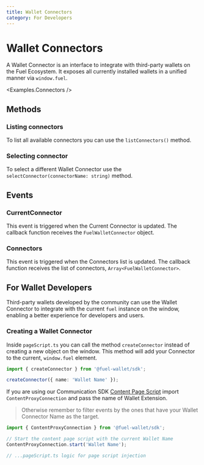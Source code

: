 ```yaml
---
title: Wallet Connectors
category: For Developers
---
```


# Wallet Connectors

A Wallet Connector is an interface to integrate with third-party wallets on the Fuel Ecosystem. It exposes all currently installed wallets in a unified manner
via `window.fuel`.

<Examples.Connectors />

## Methods

### Listing connectors

To list all available connectors you can use the `listConnectors()` method.

<CodeImport
  file="../../examples/Connectors.tsx"
  commentBlock="listConnectors"
/>

### Selecting connector

To select a different Wallet Connector use the `selectConnector(connectorName: string)` method.

<CodeImport
  file="../../examples/Connectors.tsx"
  commentBlock="selectConnector"
/>

## Events

### CurrentConnector

This event is triggered when the Current Connector is updated. The callback function receives the `FuelWalletConnector` object.

<CodeImport
  file="../../examples/Connectors.tsx"
  commentBlock="eventCurrentConnector"
/>

### Connectors

This event is triggered when the Connectors list is updated. The callback function receives the list of connectors, `Array<FuelWalletConnector>`.

<CodeImport
  file="../../examples/Connectors.tsx"
  commentBlock="eventConnectors"
/>

## For Wallet Developers

Third-party wallets developed by the community can use the Wallet Connector to integrate with the current `fuel` instance on the window, enabling a better experience for
developers and users.

### Creating a Wallet Connector

Inside `pageScript.ts` you can call the method `createConnector` instead of creating a new object on the window. This method will add your Connector to the current,
`window.fuel` element.

```ts
import { createConnector } from '@fuel-wallet/sdk';

createConnector({ name: 'Wallet Name' });
```

If you are using our Communication SDK [Content Page Script](https://developer.chrome.com/docs/extensions/mv3/content_scripts/) import `ContentProxyConnection` and pass the name of Wallet Extension.

> Otherwise remember to filter events by the ones that have your Wallet Connector Name as the target.

```ts
import { ContentProxyConnection } from '@fuel-wallet/sdk';

// Start the content page script with the current Wallet Name
ContentProxyConnection.start('Wallet Name');

// ...pageScript.ts logic for page script injection
```
